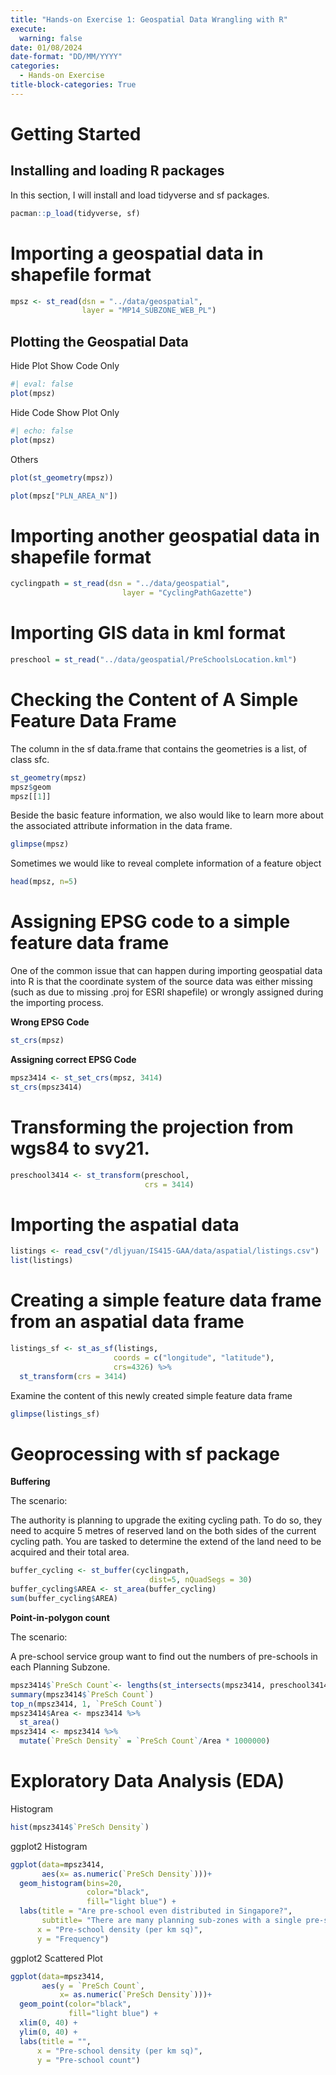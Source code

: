 ```yaml
---
title: "Hands-on Exercise 1: Geospatial Data Wrangling with R"
execute: 
  warning: false
date: 01/08/2024
date-format: "DD/MM/YYYY"
categories:
  - Hands-on Exercise
title-block-categories: True
---
```


# Getting Started

## Installing and loading R packages

In this section, I will install and load tidyverse and sf packages.

```r
pacman::p_load(tidyverse, sf)
```

# Importing a geospatial data in shapefile format

```r
mpsz <- st_read(dsn = "../data/geospatial", 
                layer = "MP14_SUBZONE_WEB_PL")

```

## **Plotting the Geospatial Data**

Hide Plot Show Code Only

```r
#| eval: false
plot(mpsz)
```

Hide Code Show Plot Only

```r
#| echo: false
plot(mpsz)
```

Others

```r
plot(st_geometry(mpsz))
```

```r
plot(mpsz["PLN_AREA_N"])
```

# Importing another geospatial data in shapefile format

```r
cyclingpath = st_read(dsn = "../data/geospatial", 
                         layer = "CyclingPathGazette")
```

# Importing GIS data in kml format

```r
preschool = st_read("../data/geospatial/PreSchoolsLocation.kml")
```

# Checking the Content of A Simple Feature Data Frame

The column in the sf data.frame that contains the geometries is a list, of class sfc.

```r
st_geometry(mpsz)
mpsz$geom
mpsz[[1]]
```

Beside the basic feature information, we also would like to learn more about the associated attribute information in the data frame.

```r
glimpse(mpsz)
```

Sometimes we would like to reveal complete information of a feature object

```r
head(mpsz, n=5)  
```

# Assigning EPSG code to a simple feature data frame

One of the common issue that can happen during importing geospatial data into R is that the coordinate system of the source data was either missing (such as due to missing .proj for ESRI shapefile) or wrongly assigned during the importing process.

**Wrong EPSG Code**

```r
st_crs(mpsz) 
```

**Assigning correct EPSG Code**

```r
mpsz3414 <- st_set_crs(mpsz, 3414)
st_crs(mpsz3414)
```

# Transforming the projection from wgs84 to svy21.

```r
preschool3414 <- st_transform(preschool, 
                              crs = 3414)
```

# Importing the aspatial data

```r
listings <- read_csv("/dljyuan/IS415-GAA/data/aspatial/listings.csv")
list(listings) 
```

# Creating a simple feature data frame from an aspatial data frame

```r
listings_sf <- st_as_sf(listings, 
                       coords = c("longitude", "latitude"),
                       crs=4326) %>%
  st_transform(crs = 3414)
```

Examine the content of this newly created simple feature data frame

```r
glimpse(listings_sf)
```

# Geoprocessing with sf package

**Buffering**

The scenario:

The authority is planning to upgrade the exiting cycling path. To do so, they need to acquire 5 metres of reserved land on the both sides of the current cycling path. You are tasked to determine the extend of the land need to be acquired and their total area.

```r
buffer_cycling <- st_buffer(cyclingpath, 
                               dist=5, nQuadSegs = 30)
buffer_cycling$AREA <- st_area(buffer_cycling)
sum(buffer_cycling$AREA)
```

**Point-in-polygon count**

The scenario:

A pre-school service group want to find out the numbers of pre-schools in each Planning Subzone.

```r
mpsz3414$`PreSch Count`<- lengths(st_intersects(mpsz3414, preschool3414))
summary(mpsz3414$`PreSch Count`)
top_n(mpsz3414, 1, `PreSch Count`)
mpsz3414$Area <- mpsz3414 %>%
  st_area()
mpsz3414 <- mpsz3414 %>%
  mutate(`PreSch Density` = `PreSch Count`/Area * 1000000)
```

# Exploratory Data Analysis (EDA)

Histogram

```r
hist(mpsz3414$`PreSch Density`)
```

ggplot2 Histogram

```r
ggplot(data=mpsz3414, 
       aes(x= as.numeric(`PreSch Density`)))+
  geom_histogram(bins=20, 
                 color="black", 
                 fill="light blue") +
  labs(title = "Are pre-school even distributed in Singapore?",
       subtitle= "There are many planning sub-zones with a single pre-school, on the other hand, \nthere are two planning sub-zones with at least 20 pre-schools",
      x = "Pre-school density (per km sq)",
      y = "Frequency")
```

ggplot2 Scattered Plot

```r
ggplot(data=mpsz3414, 
       aes(y = `PreSch Count`, 
           x= as.numeric(`PreSch Density`)))+
  geom_point(color="black", 
             fill="light blue") +
  xlim(0, 40) +
  ylim(0, 40) +
  labs(title = "",
      x = "Pre-school density (per km sq)",
      y = "Pre-school count")
```
